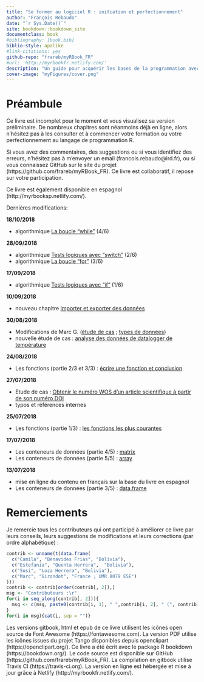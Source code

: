 ```yaml
---
title: "Se former au logiciel R : initiation et perfectionnement"
author: "François Rebaudo"
date: "`r Sys.Date()`"
site: bookdown::bookdown_site
documentclass: book
#bibliography: [book.bib]
biblio-style: apalike
#link-citations: yes
github-repo: "frareb/myRBook_FR"
#url: 'http://myrbookfr.netlify.com/'
description: "Un guide pour acquérir les bases de la programmation avec R et conduire efficacement la gestion et l'analyse de ses données."
cover-image: "myFigures/cover.png"
---
```


# Préambule

Ce livre est incomplet pour le moment et vous visualisez sa version préliminaire. De nombreux chapitres sont néanmoins déjà en ligne, alors n'hésitez pas à les consulter et à commencer votre formation ou votre perfectionnement au langage de programmation R.

Si vous avez des commentaires, des suggestions ou si vous identifiez des erreurs, n'hésitez pas à m'envoyer un email (francois.rebaudo@ird.fr), ou si vous connaissez GitHub sur le site du projet (https://github.com/frareb/myRBook_FR). Ce livre est collaboratif, il repose sur votre participation. 

Ce livre est également disponible en espagnol (http://myrbooksp.netlify.com/). 

Dernières modifications:

**18/10/2018**

* algorithmique [La boucle "while"](#l17while) (4/6)

**28/09/2018**

* algorithmique [Tests logiques avec "switch"](#l17switch) (2/6)
* algorithmique [La boucle "for"](#l17for) (3/6)

**17/09/2018**

* algorithmique [Tests logiques avec "if"](#l17if) (1/6)

**10/09/2018**

* nouveau chapitre [Importer et exporter des données](#import)

**30/08/2018**

* Modifications de Marc G. ([étude de cas](#studyCase002) ; [types de données](#dataType1))
* nouvelle étude de cas : [analyse des données de datalogger de température](#studyCase001)

**24/08/2018**

* Les fonctions (partie 2/3 et 3/3) : [écrire une fonction et conclusion](#l015function)

**27/07/2018**

* Etude de cas : [Obtenir le numéro WOS d'un article scientifique à partir de son numéro DOI](#studyCase002)
* typos et références internes

**25/07/2018**

* Les fonctions (partie 1/3) : [les fonctions les plus courantes](#l015mainfun)

**17/07/2018**

* Les conteneurs de données (partie 4/5) : [matrix](#l014matrix)
* Les conteneurs de données (partie 5/5) : [array](#l014array)

**13/07/2018**

* mise en ligne du contenu en français sur la base du livre en espagnol
* Les conteneurs de données (partie 3/5) : [data.frame](#l014dataframe)

# Remerciements {#remerciements}

Je remercie tous les contributeurs qui ont participé à améliorer ce livre par leurs conseils, leurs suggestions de modifications et leurs corrections (par ordre alphabétique) : 

```r
contrib <- unname(t(data.frame(
  c("Camila", "Benavides Frias", "Bolivia"), 
  c("Estefania", "Quenta Herrera",  "Bolivia"), 
  c("Susi", "Loza Herrera", "Bolivia"),
  c("Marc", "Girondot", "France ; UMR 8079 ESE")
)))
contrib <- contrib[order(contrib[, 2]),]
msg <- "Contributeurs :\r"
for(i in seq_along(contrib[, 2])){
  msg <- c(msg, paste0(contrib[i, 1], " ",contrib[i, 2], " (", contrib[i, 3],")\r"))
}
for(i in msg){cat(i, sep = "")}
```

Les versions gitbook, html et epub de ce livre utilisent les icônes open source de Font Awesome (https://fontawesome.com). La version PDF utilise les icônes issues du projet Tango disponibles depuis openclipart (https://openclipart.org/). Ce livre a été écrit avec le package R bookdown (https://bookdown.org/). Le code source est disponible sur GitHub (https://github.com/frareb/myRBook_FR). La compilation en gitbook utilise Travis CI (https://travis-ci.org). La version en ligne est hébergée et mise à jour grâce à Netlify (http://myrbookfr.netlify.com/).
